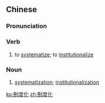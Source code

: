 ==Chinese==
{{zh-forms|type=21}}

===Pronunciation===
{{zh-pron
|m=zhìdùhuà
|mn=chè-tō͘-hòa
|cat=v,n
}}

===Verb===
{{zh-verb}}

# to [[systematize]]; to [[institutionalize]]

===Noun===
{{zh-noun}}

# [[systematization]]; [[institutionalization]]

[[ko:制度化]]
[[zh:制度化]]